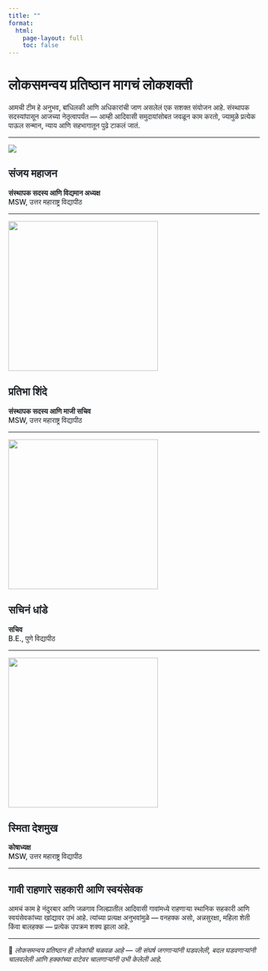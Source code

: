 ---
title: ""
format:
  html:
    page-layout: full
    toc: false
---
<div style="color:#212529; font-weight:500">

# लोकसमन्वय प्रतिष्ठान मागचं लोकशक्ती

आमची टीम हे अनुभव, बांधिलकी आणि अधिकारांची जाण असलेलं एक सशक्त संयोजन आहे. संस्थापक सदस्यांपासून आजच्या नेतृत्वापर्यंत — आम्ही आदिवासी समुदायांसोबत जवळून काम करतो, ज्यामुळे प्रत्येक पाऊल सन्मान, न्याय आणि सहभागातून पुढे टाकलं जातं.

------------------------------------------------------------------------

![](sanjay%20mahajan%20portrait.jpg)

## **संजय महाजन**

**संस्थापक सदस्य आणि विद्यमान अध्यक्ष**  
MSW, उत्तर महाराष्ट्र विद्यापीठ

------------------------------------------------------------------------

<img src="pratibha shinde portraits.jpg" width="300px">

## **प्रतिभा शिंदे**

**संस्थापक सदस्य आणि माजी सचिव**  
MSW, उत्तर महाराष्ट्र विद्यापीठ

------------------------------------------------------------------------

<img src="sachin dhande.jpg" width="300px">

## **सचिनं धांडे**

**सचिव**  
B.E., पुणे विद्यापीठ

------------------------------------------------------------------------

<img src="smita deshmukh portrait.jpg" width="300px">

## **स्मिता देशमुख**

**कोषाध्यक्ष**  
MSW, उत्तर महाराष्ट्र विद्यापीठ

------------------------------------------------------------------------

## गावी राहणारे सहकारी आणि स्वयंसेवक

आमचं काम हे नंदुरबार आणि जळगाव जिल्ह्यातील आदिवासी गावांमध्ये राहणाऱ्या स्थानिक सहकारी आणि स्वयंसेवकांच्या खांद्यावर उभं आहे. त्यांच्या प्रत्यक्ष अनुभवांमुळे — वनहक्क असो, अन्नसुरक्षा, महिला शेती किंवा बालहक्क — प्रत्येक उपक्रम शक्य झाला आहे.

------------------------------------------------------------------------

🌾 *लोकसमन्वय प्रतिष्ठान ही लोकांची चळवळ आहे — जी संघर्ष जगणाऱ्यांनी घडवलेली, बदल घडवणाऱ्यांनी चालवलेली आणि हक्कांच्या वाटेवर चालणाऱ्यांनी उभी केलेली आहे.*
